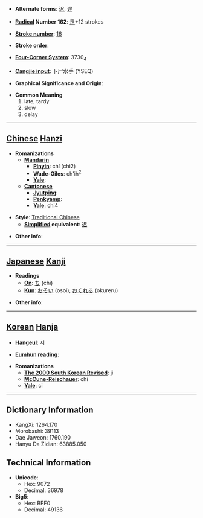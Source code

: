 * '''Alternate forms''': [[迟]], [[遅]]

* '''[[Wiktionary:Chinese radical index| Radical]] Number 162''': [[Wiktionary:Chinese radical index 辵|辵]]+12 strokes

* '''[[Wiktionary:Chinese total strokes index|Stroke number]]''': [[Wiktionary:Chinese total strokes index 16|16]]

* '''Stroke order''': 

* '''[[Wiktionary:Chinese four corner index|Four-Corner System]]''': 3730<sub>4</sub>

* '''[[Wiktionary:Chinese Cangjie index|Cangjie input]]''': 卜尸水手 (YSEQ)

* '''Graphical Significance and Origin''': 

* '''Common Meaning'''
*#late, tardy
*# slow
*# delay


----

== [[Chinese]] [[Hanzi]] ==

* '''Romanizations'''
** '''[[Mandarin]]'''
*** '''[[Pinyin]]''': chí (chi2)
*** '''[[Wade-Giles]]''': ch'ih<sup>2</sup>
*** '''[[Yale]]''': 
** '''[[Cantonese]]'''
*** '''[[Jyutping]]''':
*** '''[[Penkyamp]]''': 
*** '''[[Yale]]''': chi4

* '''Style''': [[Traditional Chinese]] 
** '''[[Simplified Chinese|Simplified]] equivalent''': [[迟]]

* '''Other info''': 

----

== [[Japanese]] [[Kanji]] ==

* '''Readings'''
** '''[[On]]''': [[ち]] (chi)
** '''[[Kun]]''': [[おそい]] (osoi), [[おくれる]] (okureru)

* '''Other info''':  

----

== [[Korean]] [[Hanja]] ==

* '''[[Hangeul]]''': 지

* '''[[Eumhun]] reading''': 

* '''Romanizations'''
** '''[[The 2000 South Korean Revised Romanization|The 2000 South Korean Revised]]''': ji
** '''[[McCune-Reischauer]]''': chi
** '''[[Yale]]''': ci

----

== Dictionary Information ==

* KangXi: 1264.170
* Morobashi: 39113
* Dae Jaweon: 1760.190
* Hanyu Da Zidian: 63885.050

== Technical Information ==

* '''Unicode''':
** Hex: 9072
** Decimal: 36978
* '''Big5''':
** Hex: BFF0
** Decimal: 49136